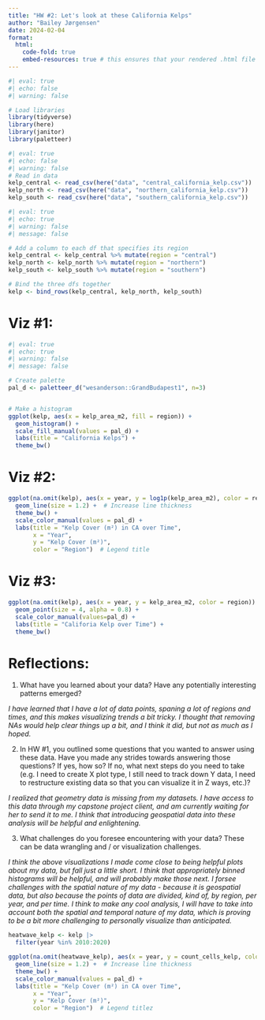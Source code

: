 ```yaml
---
title: "HW #2: Let's look at these California Kelps"
author: "Bailey Jørgensen"
date: 2024-02-04
format:
  html:
    code-fold: true
    embed-resources: true # this ensures that your rendered .html file is self-contained, so we (your instructors) can open it and view all your work
---
```


```r
#| eval: true
#| echo: false
#| warning: false

# Load libraries
library(tidyverse)
library(here)
library(janitor)
library(paletteer)
```

```r
#| eval: true
#| echo: false
#| warning: false
# Read in data
kelp_central <- read_csv(here("data", "central_california_kelp.csv"))
kelp_north <- read_csv(here("data", "northern_california_kelp.csv"))
kelp_south <- read_csv(here("data", "southern_california_kelp.csv"))
```

```r
#| eval: true
#| echo: true
#| warning: false
#| message: false

# Add a column to each df that specifies its region
kelp_central <- kelp_central %>% mutate(region = "central")
kelp_north <- kelp_north %>% mutate(region = "northern")
kelp_south <- kelp_south %>% mutate(region = "southern")

# Bind the three dfs together
kelp <- bind_rows(kelp_central, kelp_north, kelp_south)


```

# Viz #1: 

```r
#| eval: true
#| echo: true
#| warning: false
#| message: false

# Create palette 
pal_d <- paletteer_d("wesanderson::GrandBudapest1", n=3)


# Make a histogram
ggplot(kelp, aes(x = kelp_area_m2, fill = region)) +
  geom_histogram() +
  scale_fill_manual(values = pal_d) +
  labs(title = "California Kelps") +
  theme_bw()
```
# Viz #2:

```r
ggplot(na.omit(kelp), aes(x = year, y = log1p(kelp_area_m2), color = region, group = region)) +
  geom_line(size = 1.2) +  # Increase line thickness
  theme_bw() +
  scale_color_manual(values = pal_d) + 
  labs(title = "Kelp Cover (m²) in CA over Time",
       x = "Year",
       y = "Kelp Cover (m²)",
       color = "Region")  # Legend title

```
# Viz #3:

```r
ggplot(na.omit(kelp), aes(x = year, y = kelp_area_m2, color = region)) +
  geom_point(size = 4, alpha = 0.8) +
  scale_color_manual(values=pal_d) +
  labs(title = "Califoria Kelp over Time") +
  theme_bw()
```


# Reflections:
1. What have you learned about your data? Have any potentially interesting patterns emerged?

*I have learned that I have a lot of data points, spaning a lot of regions and times, and this makes visualizing trends a bit tricky. I thought that removing NAs would help clear things up a bit, and I think it did, but not as much as I hoped.*

2. In HW #1, you outlined some questions that you wanted to answer using these data. Have you made any strides towards answering those questions? If yes, how so? If no, what next steps do you need to take (e.g. I need to create X plot type, I still need to track down Y data, I need to restructure existing data so that you can visualize it in Z ways, etc.)?

*I realized that geometry data is missing from my datasets. I have access to this data through my capstone project client, and am currently waiting for her to send it to me. I think that introducing geospatial data into these analysis will be helpful and enlightening.* 

3. What challenges do you foresee encountering with your data? These can be data wrangling and / or visualization challenges.

*I think the above visualizations I made come close to being helpful plots about my data, but fall just a little short. I think that appropriately binned histograms will be helpful, and will probably make those next. I forsee challenges with the spatial nature of my data - because it is geospatial data, but also because the points of data are divided, kind of, by region, per year, and per time. I think to make any cool analysis, I will have to take into account both the spatial and temporal nature of my data, which is proving to be a bit more challenging to personally visualize than anticipated.*

```r
heatwave_kelp <- kelp |>
  filter(year %in% 2010:2020)
```

```r
ggplot(na.omit(heatwave_kelp), aes(x = year, y = count_cells_kelp, color = region, group = region)) +
  geom_line(size = 1.2) +  # Increase line thickness
  theme_bw() +
  scale_color_manual(values = pal_d) + 
  labs(title = "Kelp Cover (m²) in CA over Time",
       x = "Year",
       y = "Kelp Cover (m²)",
       color = "Region")  # Legend titlez
```




